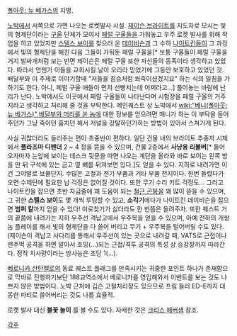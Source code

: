 [[폴아웃: 뉴 베가스]]의 지명.

[[노박]]에서 서쪽으로 가면 나오는 로켓발사 시설. [[제이슨 브라이트]]를 지도자로 모시는 빛의 형제단이라는 [[구울]] 단체가 모여서 [[페럴 구울]]들을 가둬놓고 우주 로켓 발사를 위해 작업을 하고 있었지만 [[스텔스 보이]]를 찾으러 온 [[데이비슨]]과 그 수하 [[나이트킨]]들이 그 과정에서 빛의 형제단을 해친 다음 그들이 가둬둔 페럴 구울을[* 보통 구울들이 페럴 구울을 거지 발싸개처럼 보는 반면 제이슨은 페럴 구울 또한 자신들의 동족이라 생각하고 있었다. 따라서 언젠가 이들을 교화시킬 날이 오리라 믿었기에 그동안 보호하고 있었던 것. 배달부와 이 주제로 이야기할때 "저들을 짐승처럼 쏴죽이셨겠지요" 하는 식의 일침을 가하기도 한다. 아니, 페럴 구울 애들이 먼저 선빵치는데 어쩌라고...] 풀어놓는 바람에 난리가 난다. 노박에서도 이곳에서 페럴 구울들이 나타난다며 시험장을 페럴 구울의 거주지라고 생각하고 처리해 줄 것을 부탁한다. 메인퀘스트 상 노박에서 [[wiki:"베니(폴아웃: 뉴 베가스)" 배달부의 머리를 쏜 놈]]에 대한 정보를 얻으려면 매니가 하는 이 부탁을 들어주던가 그냥 죽이던 훔치던 해서 저널을 강탈하던가하는 방법이 있어서 스쳐가게 된다.

사실 귀찮더라도 들러주는 편이 초중반이 편하다. 일단 건물 내의 브라이트 추종자 시체에서 '''플라즈마 디펜더''' 2 ~ 4 정을 뜯을 수 있으며, 건물 2층에서 '''사냥용 리볼버'''[* 들어오자마자 눈앞에 보이는 데스크 뒷문을 따면 나오는 계단을 올라와 바로 보이는 왼쪽 방을 딴 뒤 구석에 있는 금고 옆 뼈를 뒤져보면 있다.]도 얻을 수 있다. 지하로 내려가면 이건 그야말로 보물단지. 수많은 고철과 전기 부품과 기타 부품 천지이다. 한번 들렸다가 오면 수제탄에 필요한 납 걱정은 없어질 것이다. 또한 무기 수리 키트 걱정도... 그리고 나이트킨을 잡으면 초반 자금줄에 꽤 도움이 되는 [[철근 곤봉]]을 꽤 많이 뜯을 수 있으며, 그 귀한 '''스텔스 보이'''도 몇 개씩 루팅할 수 있고, '''소각기'''에다가 나이트킨 데이비슨을 잡으면 '''범퍼 칼'''까지 얻을 수 있다! 미로찾기가 싫더라도 한 번쯤은 들려주자. 또한 퀘스트 거의 끝쯤에 내려가는 지하 우주선 격납고에서 우주복을 얻을 수 있으며, 아예 천하의 개쌍놈 플레이를 해서 빛의 형제단을 다 쓸어 버리고 무기 + 우주복을 털어버릴 수도 있다. (제이슨이 격납고 사다리를 통해서 우주선이 있는 곳으로 내려갈 때, VATS로 근접이나 맨주먹 공격을 하면 알아서 호밍(...)되는 근접/격투 공격의 특성 상 승강장까지 따라간다. 정작 치사량이라는 방사능은 초당 1(...).

[[베로니카 산탄젤로]]의 동료 퀘스트 플래그를 만족시키는 귀중한 포인트 하나가 존재함으로 막바로 진행하기보단 188교역소에서 베로니카를 영입해와서 이벤트를 보는 것도 나쁘지 않은 방법이다. 노박 근처에 깁슨 고철처리장도 있으므로 프림 들러 ED-E까지 대동한 파티로 쓸어버리는 것도 나름 효율적.
 
로켓 발사 대신 '''불꽃 놀이''' 를 볼 수도 있다. 자세한 것은 [[크리스 해버샘]] 참조.

[[각주]]
